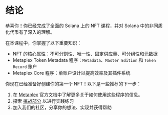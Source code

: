 
# 结论

恭喜你！你已经完成了全面的 Solana 上的 NFT 课程，并对 Solana 中的非同质化代币有了深入的理解。

<ArticleSection name="你学到了什么" id="what-you-learned" level="h2" />

在本课程中，你掌握了以下重要知识：
- NFT 的核心属性：不可分割性、唯一性、固定供应量、可分组性和元数据
- Metaplex Token Metadata 程序：`Metadata`、`Master Edition` 和 `Token Record` 账户
- Metaplex Core 程序：单账户设计以提高效率及其插件系统

<ArticleSection name="下一步" id="next-steps" level="h2" />

你现在已经准备好创建你的第一个 NFT！以下是一些推荐的下一步：

1. 在 [Metaplex](https://developers.metaplex.com) 官方文档中了解更多关于如何使用这些程序的信息。
2. 探索 [挑战部分](/zh-CN/challenges) 以进行实践练习
3. 加入我们的社区，分享你的想法、实现并获得帮助
